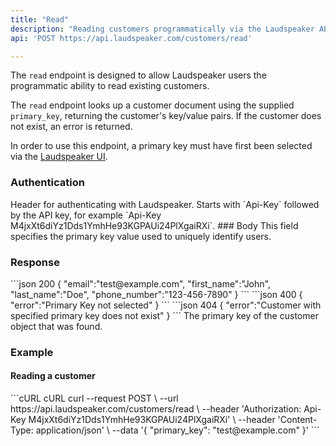 ```yaml
---
title: "Read"
description: "Reading customers programmatically via the Laudspeaker API"
api: 'POST https://api.laudspeaker.com/customers/read'

---
```


The `read` endpoint is designed to allow Laudspeaker users the programmatic ability to read existing customers.

The `read` endpoint looks up a customer document using the supplied `primary_key`, returning the customer's key/value pairs. If the customer does not exist, an error is returned.

<Warning>In order to use this endpoint, a primary key must have first been selected via the [Laudspeaker UI](https://app.laudspeaker.com/).</Warning>

### Authentication
<ParamField header="Authorization" type="string" required initialValue="Api-Key <LAUDSPEAKER_API_KEY>" placeholder="Api-Key <LAUDSPEAKER_API_KEY>">
  Header for authenticating with Laudspeaker. Starts with `Api-Key` followed by the API key, for example `Api-Key M4jxXt6diYz1Dds1YmhHe93KGPAUi24PlXgaiRXi`.
</ParamField>
### Body
<ParamField body="primary_key" type="string" required placeholder="email">
  This field specifies the primary key value used to uniquely identify users. 
</ParamField>

### Response
<ResponseExample>
  ```json 200
  {
    "email":"test@example.com",
    "first_name":"John",
    "last_name":"Doe",
    "phone_number":"123-456-7890"
  }
  ```
  ```json 400
  {
    "error":"Primary Key not selected"
  }
  ```
  ```json 404
  {
    "error":"Customer with specified primary key does not exist"
  }
  ```
</ResponseExample>

<ResponseField name="primary_key" type="string" required="true">
 The primary key of the customer object that was found. 
</ResponseField>

### Example

#### Reading a customer

<CodeGroup>
```cURL cURL
curl --request POST \
  --url https://api.laudspeaker.com/customers/read \
  --header 'Authorization: Api-Key M4jxXt6diYz1Dds1YmhHe93KGPAUi24PlXgaiRXi' \
  --header 'Content-Type: application/json' \
  --data '{
  "primary_key": "test@example.com"
}'
```
</CodeGroup>

